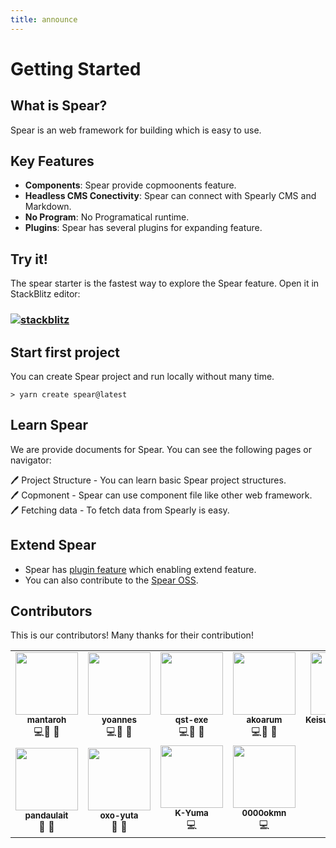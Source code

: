 ```yaml
---
title: announce
---
```

# Getting Started

## What is Spear?

Spear is an web framework for building which is easy to use.


## Key Features

- **Components**: Spear provide copmoonents feature.
- **Headless CMS Conectivity**: Spear can connect with Spearly CMS and Markdown.
- **No Program**: No Programatical runtime.
- **Plugins**: Spear has several plugins for expanding feature.

## Try it!

The spear starter is the fastest way to explore the Spear feature. Open it in StackBlitz editor:

### [![stackblitz](https://developer.stackblitz.com/img/open_in_stackblitz.svg)](https://stackblitz.com/edit/stackblitz-starters-p72h35?file=src%2Findex.html)


## Start first project

You can create Spear project and run locally without many time.

```
> yarn create spear@latest
```

## Learn Spear

We are provide documents for Spear. You can see the following pages or navigator:

🖊 Project Structure - You can learn basic Spear project structures.  
🖊 Copmonent - Spear can use component file like other web framework.  
🖊 Fetching data - To fetch data from Spearly is easy.  

## Extend Spear

- Spear has [plugin feature](/{{lang}}/basic/plugin.html) which enabling extend feature.
- You can also contribute to the [Spear OSS](https://github.com/unimal-jp/spear/).

## Contributors

This is our contributors! Many thanks for their contribution!

<style>
  td > a {
    text-decoration: none;
  }
</style>
<table>
  <tr>
    <td align="center"><a href="https://github.com/mantaroh"><img src="https://github.com/mantaroh.png" width="100px;" alt=""/><br /><sub><b>mantaroh</b></sub></a><br /><a href="https://github.com/unimal-jp/spear/commits?author=mantaroh" title="Code">💻</a><a href="https://github.com/unimal-jp/spear/issues?q=author%3Amantaroh" title="Bug reports">🐛</a> <a href="#ideas-shirakaba" title="Ideas, Planning, & Feedback">🤔</a></td>
    <td align="center"><a href="https://github.com/yoannes"><img src="https://github.com/yoannes.png" width="100px;" alt=""/><br /><sub><b>yoannes</b></sub></a><br /><a href="https://github.com/unimal-jp/spear/commits?author=yoannes" title="Code">💻</a><a href="https://github.com/unimal-jp/spear/issues?q=author%3Ayoannes" title="Bug reports">🐛</a> <a href="#ideas-shirakaba" title="Ideas, Planning, & Feedback">🤔</a></td>
    <td align="center"><a href="https://github.com/qst-exe"><img src="https://github.com/qst-exe.png" width="100px;" alt=""/><br /><sub><b>qst-exe</b></sub></a><br /><a href="https://github.com/unimal-jp/spear/commits?author=qst-exe" title="Code">💻</a><a href="https://github.com/unimal-jp/spear/issues?q=author%3Aqst-exe" title="Bug reports">🐛</a> <a href="#ideas-shirakaba" title="Ideas, Planning, & Feedback">🤔</a></td>
    <td align="center"><a href="https://github.com/akoarum"><img src="https://github.com/akoarum.png" width="100px;" alt=""/><br /><sub><b>akoarum</b></sub></a><br /><a href="https://github.com/unimal-jp/spear/commits?author=akoarum" title="Code">💻</a><a href="https://github.com/unimal-jp/spear/issues?q=author%3Aakoarum" title="Bug reports">🐛</a> <a href="#ideas-shirakaba" title="Ideas, Planning, & Feedback">🤔</a></td>
    <td align="center"><a href="https://github.com/KeisukeMoriyama"><img src="https://github.com/KeisukeMoriyama.png" width="100px;" alt=""/><br /><sub><b>KeisukeMoriyama</b></sub></a><br /><a href="https://github.com/unimal-jp/spear/commits?author=KeisukeMoriyama" title="Code">💻</a><a href="https://github.com/unimal-jp/spear/issues?q=author%3AKeisukeMoriyama" title="Bug reports">🐛</a> <a href="#ideas-shirakaba" title="Ideas, Planning, & Feedback">🤔</a></td>
  </tr>
  <tr>
    <td align="center"><a href="https://github.com/pandaulait"><img src="https://github.com/pandaulait.png" width="100px;" alt=""/><br /><sub><b>pandaulait</b></sub></a><br /><a href="https://github.com/unimal-jp/spear/issues?q=author%3Apandaulait" title="Bug reports">🐛</a>  <a href="#ideas-shirakaba" title="Ideas, Planning, & Feedback">🤔</a></td>
    <td align="center"><a href="https://github.com/oxo-yuta"><img src="https://github.com/oxo-yuta.png" width="100px;" alt=""/><br /><sub><b>oxo-yuta</b></sub></a><br /><a href="https://github.com/unimal-jp/spear/issues?q=author%3Aoxo-yuta" title="Bug reports">🐛</a> <a href="#ideas-shirakaba" title="Ideas, Planning, & Feedback">🤔</a></td>
    <td align="center"><a href="https://github.com/K-Yuma"><img src="https://github.com/K-Yuma.png" width="100px;" alt=""/><br /><sub><b>K-Yuma</b></sub></a><br /><a href="https://github.com/unimal-jp/spear/commits?author=K-Yuma" title="Code">💻</a></td>
    <td align="center"><a href="https://github.com/0000okmn"><img src="https://github.com/0000okmn.png" width="100px;" alt=""/><br /><sub><b>0000okmn</b></sub></a><br /><a href="https://github.com/unimal-jp/spear/commits?author=0000okmn" title="Code">💻</a></td>
  </tr>
</table>
